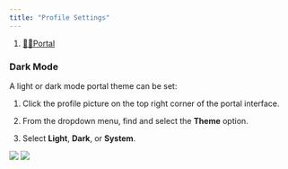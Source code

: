 ```yaml
---
title: "Profile Settings"
---
```


1. [👨‍💻Portal](/portal)

### Dark Mode

A light or dark mode portal theme can be set:

1. Click the profile picture on the top right corner of the portal interface.

2. From the dropdown menu, find and select the **Theme** option.

3. Select **Light**, **Dark**, or **System**.

<Frame caption="Spice.ai light theme">
  <img src="/images/portal/files%2Fv0%2Fb%2Fgitbook-x-prod.appspot.com%2Fo%2Fspaces%252F-Mc71sWdWMqp1e_rsTZE-129938315%252Fuploads%252FDbNFGAHAtnBbPqCmWfdJ%252Flight.png" />
</Frame>

<Frame caption="Spice.ai dark theme">
  <img src="/images/portal/files%2Fv0%2Fb%2Fgitbook-x-prod.appspot.com%2Fo%2Fspaces%252F-Mc71sWdWMqp1e_rsTZE-129938315%252Fuploads%252FBbTbHZPMlFQVX16VslYJ%252FCleanShot%25202023-11-21%2520at%252011%25E2%2580%25AF.27.24%25402x.png" />
</Frame>
